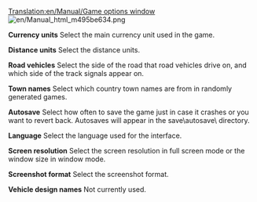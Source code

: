 [[Translation:en/Manual/Game options window]]
[[File:en/Manual html m495be634.png|center]]

'''Currency units'''
Select the main currency unit used in the game.

'''Distance units'''
Select the distance units.

'''Road vehicles'''
Select the side of the road that road vehicles drive on, and which side of the track signals appear on.

'''Town names'''
Select which country town names are from in randomly generated games.

'''Autosave'''
Select how often to save the game just in case it crashes or you want to revert back. Autosaves will appear in the save\autosave\ directory.

'''Language'''
Select the language used for the interface.

'''Screen resolution'''
Select the screen resolution in full screen mode or the window size in window mode.

'''Screenshot format'''
Select the screenshot format.

'''Vehicle design names'''
Not currently used.